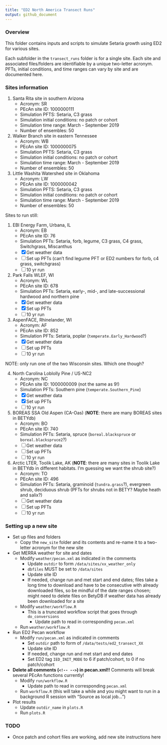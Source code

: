```yaml
---
title: "ED2 North America Transect Runs"
output: github_document
---
```


### Overview

This folder contains inputs and scripts to simulate Setaria growth using ED2 for various sites. 

Each subfolder in the `transect_runs` folder is for a single site. Each site and associated files/folders are identifiable by a unique two-letter acronym. PFTs, initial conditions, and time ranges can vary by site and are documented here. 

### Sites information

1. Santa Rita site in southern Arizona
    - Acronym: SR
    - PEcAn site ID: 1000000111
    - Simulation PFTS: Setaria, C3 grass
    - Simulation initial conditions: no patch or cohort
    - Simulation time range: March - September 2019
    - Number of ensembles: 50
2. Walker Branch site in eastern Tennessee
    - Acronym: WB
    - PEcAn site ID: 1000000075
    - Simulation PFTS: Setaria, C3 grass
    - Simulation initial conditions: no patch or cohort
    - Simulation time range: March - September 2019
    - Number of ensembles: 50
3. Little Washita Watershed site in Oklahoma
    - Acronym: LW
    - PEcAn site ID: 1000000042
    - Simulation PFTS: Setaria, C3 grass
    - Simulation initial conditions: no patch or cohort
    - Simulation time range: March - September 2019
    - Number of ensembles: 50
    
Sites to run still: 

1. EBI Energy Farm, Urbana, IL
    - Acronym: EB
    - PEcAn site ID: 76
    - Simulation PFTs: Setaria, forb, legume, C3 grass, C4 grass, Switchgrass, Miscanthus
    - [x] Get weather data
    - [ ] Set up PFTs (can't find legume PFT or ED2 numbers for forb, c4 grass, switchgrass)
    - [ ] 10 yr run
    
2. Park Falls WLEF, WI
    - Acronym: WL
    - PEcAn site ID: 678
    - Simulation PFTs: Setaria, early-, mid-, and late-successional hardwood and northern pine
    - [x] Get weather data
    - [x] Set up PFTs
    - [ ] 10 yr run
    
3. AspenFACE, Rhinelander, WI
   - Acronym: AF
   - PEcAn site ID: 852
   - Simulation PFTs: Setaria, poplar (`temperate.Early_Hardwood`?)
   - [x] Get weather data
   - [ ] Set up PFTs
   - [ ] 10 yr run

NOTE: only run one of the two Wisconsin sites.  Which one though?

4. North Carolina Loblolly Pine / US-NC2
    - Acronym: NC
    - PEcAn site ID: 1000000009 (not the same as 9!)
    - Simulation PFTs: Southern pine (`temperate.Southern_Pine`)
    - [x] Get weather data
    - [x] Set up PFTs
    - [ ] 10 yr run

5. BOREAS SSA Old Aspen (CA-Oas) (**NOTE**: there are many BOREAS sites in BETYdb)
    - Acronym: BO
    - PEcAn site ID: 740
    - Simulation PFTs: Setaria, spruce (`boreal.blackspruce` or `boreal.blackspruce2`?)
    - [ ] Get weather data
    - [ ] Set up PFTs
    - [ ] 10 yr run
    
6. Arctic LTER, Toolik Lake, AK (**NOTE**: there are many sites in Toolik Lake in BETYdb in different habitats.  I'm guessing we want the shrub site?)
    - Acronym: TO
    - PEcAn site ID: 496 
    - Simulation PFTs: Setaria, graminoid (`tundra.grass`?), evergreen shrub, deciduous shrub (PFTs for shrubs not in BETY?  Maybe heath and salix?)
    - [ ] Get weather data
    - [ ] Set up PFTs
    - [ ] 10 yr run

### Setting up a new site

- Set up files and folders
  - Copy the `new_site` folder and its contents and re-name it to a two-letter acronym for the new site
- Get MERRA weather for site and dates
  - Modify `weather/pecan.xml` as indicated in the comments
    - Update `outdir` to form `/data/sites/xx_weather_only`
    - `dbfiles` MUST be set to `/data/sites`
    - Update site ID
    - If needed, change run and met start and end dates; files take a long time to download and have to be consecutive with already downloaded files, so be mindful of the date ranges chosen; might need to delete files on BetyDB if weather data has already been downloaded for a site
  - Modify `weather/workflow.R`
    - This is a truncated workflow script that goes through `do_conversions`
      - Update path to read in corresponding `pecan.xml`
  - Run `weather/workflow.R`
- Run ED2 Pecan workflow
  - Modify `run/pecan.xml` as indicated in comments
    - Set `outdir` path to form of `/data/tests/ed2_transect_XX`
    - Update site ID
    - If needed, change run and met start and end dates
    - Set ED2 tag `IED_INIT_MODE` to 6 if patch/cohort, to 0 if no patch/cohort
- **Delete all comments (`<!-- -->`) in pecan.xml!!** Comments will break several PEcAn functions currently!
  - Modify `run/workflow.R`
    - Update path to read in corresponding `pecan.xml`
  - Run `workflow.R` (this will take a while and you might want to run in a background R session with "Source as local job...")
- Plot results
  - Update `outdir_name` in `plots.R`
  - Run `plots.R`

### TODO

- Once patch and cohort files are working, add new site instructions here

